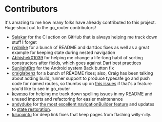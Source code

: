 # Contributors

It's amazing to me how many folks have already contributed to this project. Huge
shout out to the go_router contributors!

- [Salakar](https://github.com/Salakar) for the CI action on
  GitHub that is always helping me track down stuff I forget
- [rydmike](https://github.com/rydmike) for a bunch of README and dartdoc fixes
  as well as a great example for keeping state during nested navigation
- [Abhishek01039](https://github.com/Abhishek01039) for helping me change a
  life-long habit of sorting constructors after fields, which goes against Dart
  best practices
- [SunlightBro](https://github.com/SunlightBro) for the Android system Back
  button fix
- [craiglabenz](https://github.com/craiglabenz) for a bunch of README fixes;
  also, Craig has been talking about adding build_runner support to
  produce typesafe go and push code for named routes, so thumbs up on [this
  issues](https://github.com/csells/go_router/issues/66) if that's a feature
  you'd like to see in go_router
- [kevmoo](https://github.com/kevmoo) for helping me track down spelling issues
  in my README and unused imports and refactoring for easier maintenance
- [andyduke](https://github.com/andyduke) for [the most excellent
  navigationBuilder feature](#navigator-builder) and updates to [state
  restoration](https://github.com/csells/go_router/blob/master/example/lib/state_restoration.dart).
- [lulupointu](https://github.com/lulupointu) for deep link fixes that keep
  pages from flashing willy-nilly.
